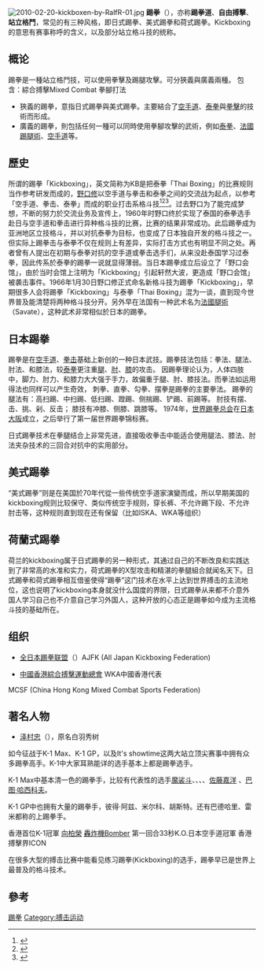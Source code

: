 {{Infobox 武術
| 名稱           = 踢
| 外文名         = Kickboxing
| 圖像           =USMC-050716-M-1837P-001.jpg
| 圖像說明       = 
| 別名           = 
| 競技形式       = 
| 使用武器       = 
| 創立國         = {{JPN}}
| 創立年         = 1966年
| 創始者         = [[野口修|野口修]]<ref>{{cite web|url=https://books.google.com/books?id=BNcDAAAAMBAJ&q=osamu+noguchi+kickboxing&pg=PA35|title=Black Belt|access-date=16 February 2015|date=February 1972}}</ref>、[[山田辰雄|山田辰雄]]
| 源流           = [[泰拳|泰拳]]、[[空手道|空手道]]、[[拳擊|拳擊]]
| 流派           = 
| 派生種目       = [https://en.wikipedia.org/wiki/Shoot_boxing 修搏]
| 主要技術       = 拳擊、踢擊
| 奧運會項目     = 無
| 組織連結       = [http://www.wakoweb.com/ WAKO] <br>[http://www.wkaworld.com/ WKA]
}}
[[File:2010-02-20-kickboxen-by-RalfR-01.jpg|thumb]]
'''踢拳'''（{{lang-en|Kickboxing}}），亦称'''踢拳道'''、'''自由搏擊'''、'''站立格鬥'''，常见的有三种风格，即日式踢拳、美式踢拳和荷式踢拳。Kickboxing的意思有赛事称呼的含义，以及部分站立格斗技的统称。

==概论==
踢拳是一種站立格鬥技，可以使用拳擊及踢腿攻擊。可分狹義與廣義兩種。
包含：綜合搏擊Mixed Combat 拳腳打法
*狹義的踢拳，意指日式踢拳與美式踢拳。主要結合了[[空手道|空手道]]、[[泰拳|泰拳]]與[[拳擊|拳擊]]的技術而形成。
*廣義的踢拳，則包括任何一種可以同時使用拳腳攻擊的武術，例如[[泰拳|泰拳]]、[[法國踢腿術|法國踢腿術]]、[[空手道|空手道]]等。

==歷史==
所谓的踢拳「Kickboxing」，英文简称为KB是把泰拳「Thai Boxing」的比赛规则当作参考研发而成的，[[野口修|野口修]]以空手道与拳击和泰拳之间的交流战为起点，以参考「空手道、拳击、泰拳」而成的职业打击系格斗技<ref>{{cite news|title= Is it just karate without the philosophy? Not according to Big Daddy Chris Ozar reigning from Jersey City. He's been kickboxing for years. |work= The Independent|date=April 17, 1995|url= https://www.independent.co.uk/sport/is-it-just-karate-without-the-philosophy-1616073.html|access-date=2010-08-20 | location=London | first=Andy | last=Martin}}</ref><ref>{{cite news|title= Kickboxing climbs up to be at par with other martial arts |work= [[The_Economic_Times|The Economic Times]]|date=July 19, 2009|url= http://economictimes.indiatimes.com/Features/The-Sunday-ET/Kickboxing-climbs-up-to-be-at-par-with-other-martial-arts/articleshow/4794056.cms|access-date=2010-11-25}}</ref><ref name="A History and Style Guide of Kickboxing">{{cite web|title=A History and Style Guide of Kickboxing|url=https://www.liveabout.com/history-and-style-guide-kickboxing-2308271}}</ref>。过去野口为了能完成梦想，不断的努力於交流业务及宣传上，1960年时野口终於实现了泰国的泰拳选手赴日与空手道和拳击进行异种格斗技的比赛，比赛的结果非常成功。此后踢拳成为亚洲地区立技格斗，并以对抗泰拳为目标，也变成了日本独自开发的格斗技之一。但实际上踢拳击与泰拳不仅在规则上有差异，实际打击方式也有明显不同之处。再者曾有人提出在初期与泰拳对抗的空手道或拳击选手们，从来没赴泰国学习过泰拳，因此传系於泰拳的踢拳一说就显得薄弱。当日本踢拳成立后设立了「野口会馆」，由於当时会馆上注明为「Kickboxing」引起轩然大波，更造成「野口会馆」被袭击事件。1966年1月30日野口修正式命名新格斗技为踢拳「Kickboxing」，早期很多人会将踢拳「Kickboxing」与泰拳「Thai Boxing」混为一谈，直到现今世界普及能清楚将两种格斗技分开。另外早在法国有一种武术名为[[法國腿術|法國腿術]]（Savate），这种武术非常相似於日本的踢拳。

== 日本踢拳 ==
踢拳是在[[空手道|空手道]]、[[拳击|拳击]]基础上新创的一种日本武技。踢拳技法包括：拳法、腿法、肘法、和膝法，较[[泰拳|泰拳]]更注重[[腿|腿]]、[[肘|肘]]、[[膝|膝]]的攻击。
因踢拳理论认为，人体四肢中，脚力、肘力、和膝力大大强于手力，故偏重于腿、肘、膝技法。而拳法如运用得法也同样可以产生奇效，
刺拳、直拳、勾拳、摆拳是踢拳的主要拳法。
踢拳的腿法有：高扫踢、中扫踢、低扫踢、蹬踢、侧揣踢、铲踢、前踢等。
肘技有摆、击、挑、剁、反击；
膝技有冲膝、侧膝、跳膝等。
1974年，[[世界踢拳总会|世界踢拳总会]]在[[日本|日本]][[大阪市|大阪]]成立，之后举行了第一届世界踢拳锦标赛。

日式踢拳技术在拳腿结合上非常先进，直接吸收拳击中能适合使用腿法、膝法、肘法夹杂技术的三回合对抗中的实用部分。

== 美式踢拳 ==
“美式踢拳”则是在美国於70年代從一些传统空手道家演變而成，所以早期美国的kickboxing规则比较保守、类似传统空手规则，穿长裤、不允许踢下段、不允许肘击等，这种规则直到现在还有保留（比如ISKA、WKA等组织）

==荷蘭式踢拳 ==
荷兰的kickboxing属于日式踢拳的另一种形式，其通过自己的不断改良和实践达到了非常高的水准和实力，荷式踢拳的X型攻击和精湛的拳腿組合就闻名天下。日式踢拳和荷式踢拳相互借鉴使得“踢拳”这门技术在水平上达到世界搏击的主流地位，这也说明了kickboxing本身就没什么国度的界限，日式踢拳从来都不介意外国人学习自己也不介意自己学习外国人，这种开放的心态正是踢拳如今成为主流格斗技的基础所在。

== 组织 ==
*[[全日本踢拳联盟|全日本踢拳联盟]]（{{lang|ja|全日本キックボクシング連盟}}）AJFK (All Japan Kickboxing Federation)

*[[中國香港綜合搏擊運動總會|中國香港綜合搏擊運動總會]] WKA中國香港代表
MCSF (China Hong Kong Mixed Combat Sports Federation)

== 著名人物 ==
*[[泽村忠|泽村忠]]（{{lang|ja|沢村忠}}），原名白羽秀树

如今征战于K-1 Max、K-1 GP，以及It's showtime这两大站立顶尖赛事中拥有众多踢拳高手。K-1中大家耳熟能详的选手基本上都是踢拳选手。      

K-1 Max中基本清一色的踢拳手，比较有代表性的选手[[魔裟斗|魔裟斗]]、{{tsl|en|Andy Souwer|安迪·萨瓦}}、{{tsl|en|Albert Kraus|阿尔伯特·克劳斯}}、{{tsl|en|Mike Zambidis|迈克·扎姆比迪斯}}、[[佐藤嘉洋|佐藤嘉洋]] 、[[巴图·哈西科夫|巴图·哈西科夫]]。

K-1 GP中也拥有大量的踢拳手，彼得·阿兹、米尔科、胡斯特。还有巴德哈里、雷米都称的上踢拳手。     

香港首位K-1冠軍 [[向柏榮|向柏榮]] [[轟炸機Bomber|轟炸機Bomber]] 第一回合33秒K.O.日本空手道冠軍 香港搏擊界ICON

在很多大型的搏击比赛中能看见练习踢拳(Kickboxing)的选手，踢拳早已是世界上最普及的格斗技术。

==參考==
{{reflist}}
{{Commonscat|Kickboxing}}

[[Category:踢拳|]]
[[Category:搏击运动|Category:搏击运动]]